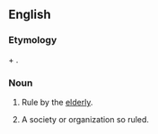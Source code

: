 ==English==

===Etymology===
{{etyl|grc|en}} {{term|γέρων||old man|lang=grc}} + {{m|en|-archy}}.

===Noun===
{{en-noun|~|geriarchies}}

# {{context|rare|uncountable|lang=en}} Rule by the [[elderly]].
# {{context|rare|countable|lang=en}} A society or organization so ruled.